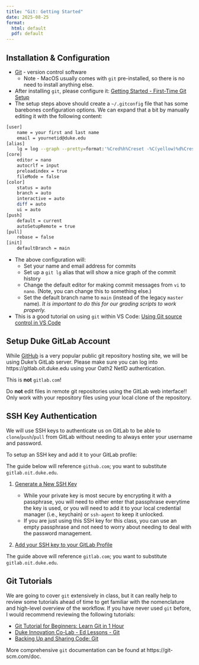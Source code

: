 ```yaml
---
title: "Git: Getting Started"
date: 2025-08-25
format:
  html: default
  pdf: default
---
```


## Installation \& Configuration

* [Git](https://git-scm.com/) - version control software
  * Note - MacOS usually comes with `git` pre-installed, so there is no need to install anything else.
* After installing `git`, please configure it: [Getting Started - First-Time Git Setup](https://git-scm.com/book/en/v2/Getting-Started-First-Time-Git-Setup)
* The setup steps above should create a `~/.gitconfig` file that has some barebones configuration options.  We can expand that a bit by manually editing it with the following content:

```sh
[user]
    name = your first and last name
    email = yournetid@duke.edu
[alias]
    lg = log --graph --pretty=format:'%Cred%h%Creset -%C(yellow)%d%Creset %s %Cgreen(%cr) %C(bold blue)<%an>%Creset' --abbrev-commit --date=relative
[core]
    editor = nano
    autocrlf = input
    preloadindex = true
    fileMode = false
[color]
    status = auto
    branch = auto
    interactive = auto
    diff = auto
    ui = auto
[push]
    default = current
    autoSetupRemote = true
[pull]
    rebase = false
[init]
    defaultBranch = main
```

* The above configuration will:
  * Set your name and email address for commits
  * Set up a `git lg` alias that will show a nice graph of the commit history
  * Change the default editor for making commit messages from `vi` to `nano`.  (Note, you can change this to something else.)
  * Set the default branch name to `main` (instead of the legacy `master` name).  *It is important to do this for our grading scripts to work properly.*
* This is a good tutorial on using `git` within VS Code: [Using Git source control in VS Code](https://code.visualstudio.com/docs/sourcecontrol/overview)

## Setup Duke GitLab Account

While [GitHub](https://github.com) is a very popular public git repository hosting site, we will be using Duke's GitLab server.  Please make sure you can log into https://gitlab.oit.duke.edu using your Oath2 NetID authentication.

::: callout-warning
This is **not** `gitlab.com`!
:::

::: callout-caution
Do **not** edit files in remote git repositories using the GitLab web
interface!!  Only work with your repository files using your local clone of the
repository.
:::

## SSH Key Authentication

We will use SSH keys to authenticate us on GitLab to be able to `clone`/`push`/`pull` from GitLab without needing to always enter your username and password.

To setup an SSH key and add it to your GitLab profile:

::: callout-warning
The guide below will reference `github.com`; you want to substitute `gitlab.oit.duke.edu`.
:::

1. [Generate a New SSH Key](https://docs.github.com/en/authentication/connecting-to-github-with-ssh/generating-a-new-ssh-key-and-adding-it-to-the-ssh-agent)

    * While your private key is most secure by encrypting it with a passphrase, you will need to either enter that passphrase everytime the key is used, or you will need to add it to your local credential manager (i.e., keychain) or `ssh-agent` to keep it unlocked.  
    * If you are just using this SSH key for this class, you can use an empty passphrase and not need to worry about needing to deal with the password management.
2. [Add your SSH key to your GitLab Profile](https://linuxhint.com/add-and-configure-ssh-key-on-gitlab)

::: callout-warning
The guide above will reference `gitlab.com`; you want to substitute `gitlab.oit.duke.edu`.
:::

## Git Tutorials

We are going to cover `git` extensively in class, but it can really help to review some tutorials ahead of time to get familiar with the nomenclature and high-level overview of the workflow.  If you have never used `git` before, I would recommend reviewing the following tutorials:

* [Git Tutorial for Beginners: Learn Git in 1 Hour](https://www.youtube.com/watch?v=8JJ101D3knE)
* [Duke Innovation Co-Lab - Ed Lessons - Git](https://edstem.org/us/courses/7749/lessons/22601)
* [Backing Up and Sharing Code: Git](https://pathways.duke.edu/modulepage/135)

More comprehensive `git` documentation can be found at https://git-scm.com/doc.
